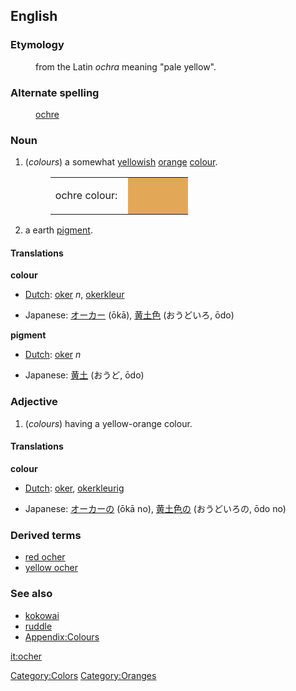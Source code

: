 {{Wikipedia}}
==English==
===Etymology===
:from the Latin ''ochra'' meaning "pale yellow".
===Alternate spelling===
:[[ochre]]
===Noun===
#(''colours'')  a somewhat [[yellow]]ish [[orange]] [[color|colour]].
#:<table><tr><td>ochre colour: &nbsp;</td><td bgcolor="#E3A857" width="80">&nbsp; </td></tr></table>
#a earth [[pigment]].


====Translations====
'''colour'''
{{top}}
*[[Dutch]]: [[oker]] ''n'', [[okerkleur]]
{{mid}}
*Japanese: [[オーカー]] (ōkā), [[黄土色]] (おうどいろ, ōdo)
{{bottom}}

'''pigment'''
{{top}}
*[[Dutch]]: [[oker]] ''n''
{{mid}}
*Japanese: [[黄土]] (おうど, ōdo)
{{bottom}}

===Adjective===
#(''colours'')   having a yellow-orange colour.

====Translations====
'''colour'''
{{top}}
*[[Dutch]]: [[oker]], [[okerkleurig]]
{{mid}}
*Japanese: [[オーカー]]の (ōkā no), [[黄土色]]の (おうどいろの, ōdo no)
{{bottom}}

===Derived terms===
*[[red ocher]]
*[[yellow ocher]]

===See also===
*[[kokowai]]
*[[ruddle]]
*[[Wiktionary_Appendix:Colours|Appendix:Colours]]

[[Category:Colors]]
[[Category:Oranges]]

[[it:ocher]]